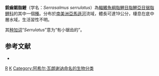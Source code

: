 {{Speciesbox 
| taxon = Serrasalmus serrulatus
| status = NE
| status_system = IUCN3.1
| authority =  [[Achille_Valenciennes|Valenciennes]], 1850
| synonyms = *''Pygopristis serrulatus''<br /><small>Valenciennes, 1850</small>
}}
'''銳齒鋸脂鯉'''（学名：''Serrasalmus serrulatus''）為[[輻鰭魚綱|輻鰭魚綱]][[脂鯉目|脂鯉目]][[脂鯉亞目|脂鯉亞目]][[锯脂鲤科|锯脂鲤科]]的其中一個[[種|種]]。分布於[[南美洲|南美洲]][[亞馬遜河|亞馬遜河]]流域，體長可達19公分，棲息在底中層水域，生活習性不明。

其[[种加词|种加词]]“''Serrulatus''”意为“有小锯齿的”。

==参考文献==
{{refbegin}}
*{{FishBase_species|genus=Serrasalmus|species=serrulatus|year=2014|month=1}}
{{refend}}

{{Taxonbar|from=Q289719}}

[[Category:鋸脂鯉屬|R]]
[[Category:1850年描述的鱼类|K]]
[[Category:阿希尔·瓦朗谢讷命名的生物分类|Category:阿希尔·瓦朗谢讷命名的生物分类]]


{{魚類小作品}}